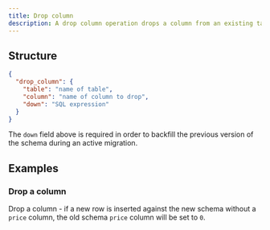 ```yaml
---
title: Drop column
description: A drop column operation drops a column from an existing table.
---
```


## Structure

```json
{
  "drop_column": {
    "table": "name of table",
    "column": "name of column to drop",
    "down": "SQL expression"
  }
}
```

The `down` field above is required in order to backfill the previous version of the schema during an active migration.

## Examples

### Drop a column

Drop a column - if a new row is inserted against the new schema without a `price` column, the old schema `price` column will be set to `0`.

<ExampleSnippet example="09_drop_column.json" language="json" />
